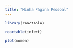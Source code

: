 ```yaml
---
title: "Minha Página Pessoal"
---
```


```r
library(reactable)
```

```r
reactable(infert)
```

```r
plot(women)
```

